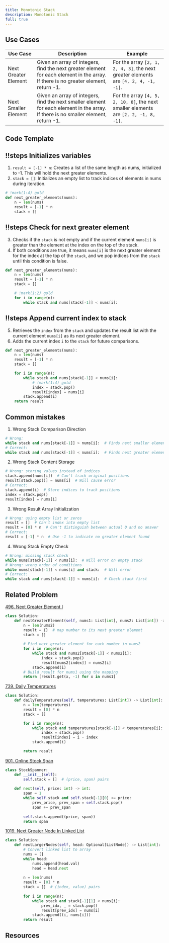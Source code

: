 ```yaml
---
title: Monotonic Stack
description: Monotonic Stack
full: true
---
```



## Use Cases

| Use Case    | Description   | Example          |
|-------------|--------|--------|
| Next Greater Element                               | Given an array of integers, find the next greater element for each element in the array. If there is no greater element, return -1. | For the array `[2, 1, 2, 4, 3]`, the next greater elements are `[4, 2, 4, -1, -1]`.                     |
| Next Smaller Element                               | Given an array of integers, find the next smaller element for each element in the array. If there is no smaller element, return -1. | For the array `[4, 5, 2, 10, 8]`, the next smaller elements are `[2, 2, -1, 8, -1]`.                    |


## Code Template


<Scrollycoding>

## !!steps  Initializes variables
1. `result = [-1] * n`: Creates a list of the same length as nums, initialized to -1. This will hold the next greater elements.
2. `stack = []`: Initializes an empty list to track indices of elements in nums during iteration.


```python !code
# !mark(1:4) gold
def next_greater_elements(nums):
    n = len(nums)
    result = [-1] * n
    stack = []
```

## !!steps Check for next greater element

3. Checks if the `stack` is not empty and if the current element `nums[i]` is greater than the element at the index on the top of the stack.
4. If both conditions are true, it means `nums[i]` is the next greater element for the index at the top of the `stack`, and we pop indices from the `stack` until this condition is false.

```python !code
def next_greater_elements(nums):
    n = len(nums)
    result = [-1] * n
    stack = []

    # !mark(1:2) gold
    for i in range(n):
        while stack and nums[stack[-1]] < nums[i]:
```

## !!steps Append current index to stack
5. Retrieves the `index` from the `stack` and updates the result list with the current element `nums[i]` as its next greater element.
6. Adds the current index `i` to the `stack` for future comparisons.



```python !code
def next_greater_elements(nums):
    n = len(nums)
    result = [-1] * n
    stack = []

    for i in range(n):
        while stack and nums[stack[-1]] < nums[i]:
            # !mark(1:4) gold
            index = stack.pop()
            result[index] = nums[i]
        stack.append(i)
    return result
```



</Scrollycoding>

## Common mistakes
1. Wrong Stack Comparison Direction
```python code
# Wrong:
while stack and nums[stack[-1]] > nums[i]:  # Finds next smaller element
# Correct:
while stack and nums[stack[-1]] < nums[i]:  # Finds next greater element
```

2. Wrong Stack Content Storage
```python code
# Wrong: storing values instead of indices
stack.append(nums[i])  # Can't track original positions
result[stack.pop()] = nums[i]  # Will cause error
# Correct:
stack.append(i)  # Store indices to track positions
index = stack.pop()
result[index] = nums[i]
```

3. Wrong Result Array Initialization
```python code
# Wrong: using empty list or zeros
result = []  # Can't index into empty list
result = [0] * n  # Can't distinguish between actual 0 and no answer
# Correct:
result = [-1] * n  # Use -1 to indicate no greater element found
```

4. Wrong Stack Empty Check
```python code
# Wrong: missing stack check
while nums[stack[-1]] < nums[i]:  # Will error on empty stack
# Wrong: wrong order of conditions
while nums[stack[-1]] < nums[i] and stack:  # Will error
# Correct:
while stack and nums[stack[-1]] < nums[i]:  # Check stack first
```


## Related Problem

[496. Next Greater Element I](https://leetcode.com/problems/next-greater-element-i/description/)
```python
class Solution:
    def nextGreaterElement(self, nums1: List[int], nums2: List[int]) -> List[int]:
        n = len(nums2)
        result = {}  # map number to its next greater element
        stack = []
        
        # Find next greater element for each number in nums2
        for i in range(n):
            while stack and nums2[stack[-1]] < nums2[i]:
                index = stack.pop()
                result[nums2[index]] = nums2[i]
            stack.append(i)
        # Build result for nums1 using the mapping
        return [result.get(x, -1) for x in nums1]

```

[739. Daily Temperatures](https://leetcode.com/problems/daily-temperatures/description/)

```python
class Solution:
    def dailyTemperatures(self, temperatures: List[int]) -> List[int]:
        n = len(temperatures)
        result = [0] * n
        stack = []

        for i in range(n):
            while stack and temperatures[stack[-1]] < temperatures[i]:
                index = stack.pop()
                result[index] = i - index
            stack.append(i)

        return result 
```

[901. Online Stock Span](https://leetcode.com/problems/online-stock-span/description/)

```python
class StockSpanner:
    def __init__(self):
        self.stack = []  # (price, span) pairs
        
    def next(self, price: int) -> int:
        span = 1
        while self.stack and self.stack[-1][0] <= price:
            prev_price, prev_span = self.stack.pop()
            span += prev_span
            
        self.stack.append((price, span))
        return span
```

[1019. Next Greater Node In Linked List](https://leetcode.com/problems/next-greater-node-in-linked-list/description/)

```python
class Solution:
    def nextLargerNodes(self, head: Optional[ListNode]) -> List[int]:
        # Convert linked list to array
        nums = []
        while head:
            nums.append(head.val)
            head = head.next
            
        n = len(nums)
        result = [0] * n
        stack = []  # (index, value) pairs
        
        for i in range(n):
            while stack and stack[-1][1] < nums[i]:
                prev_idx, _ = stack.pop()
                result[prev_idx] = nums[i]
            stack.append((i, nums[i]))
        return result
```

## Resources


